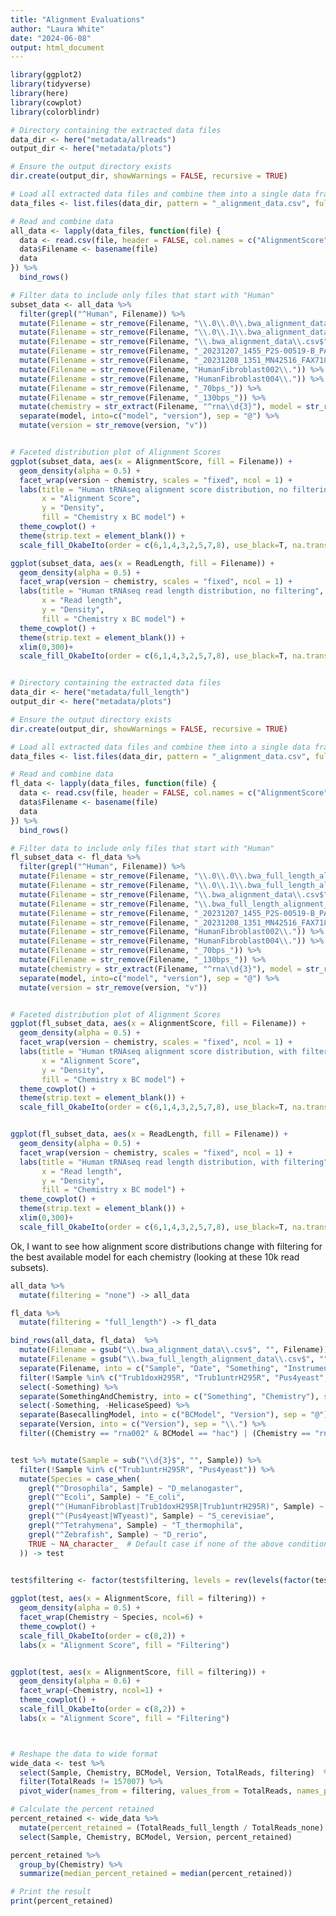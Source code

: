 ```yaml
---
title: "Alignment Evaluations"
author: "Laura White"
date: "2024-06-08"
output: html_document
---
```

```r
library(ggplot2)
library(tidyverse)
library(here)
library(cowplot)
library(colorblindr)
```

```r

# Directory containing the extracted data files
data_dir <- here("metadata/allreads")
output_dir <- here("metadata/plots")

# Ensure the output directory exists
dir.create(output_dir, showWarnings = FALSE, recursive = TRUE)

# Load all extracted data files and combine them into a single data frame
data_files <- list.files(data_dir, pattern = "_alignment_data.csv", full.names = TRUE)

# Read and combine data
all_data <- lapply(data_files, function(file) {
  data <- read.csv(file, header = FALSE, col.names = c("AlignmentScore", "MAPQ", "ReadLength", "AvgQuality"))
  data$Filename <- basename(file)
  data
}) %>%
  bind_rows()

# Filter data to include only files that start with "Human"
subset_data <- all_data %>%
  filter(grepl("^Human", Filename)) %>%
  mutate(Filename = str_remove(Filename, "\\.0\\.0\\.bwa_alignment_data\\.csv$")) %>%
  mutate(Filename = str_remove(Filename, "\\.0\\.1\\.bwa_alignment_data\\.csv$")) %>%
  mutate(Filename = str_remove(Filename, "\\.bwa_alignment_data\\.csv$")) %>%
  mutate(Filename = str_remove(Filename, "_20231207_1455_P2S-00519-B_PAS29437_b7f6c4bd")) %>%
  mutate(Filename = str_remove(Filename, "_20231208_1351_MN42516_FAX71838_b8f7b990")) %>%
  mutate(Filename = str_remove(Filename, "HumanFibroblast002\\.")) %>%
  mutate(Filename = str_remove(Filename, "HumanFibroblast004\\.")) %>%
  mutate(Filename = str_remove(Filename, "_70bps_")) %>%
  mutate(Filename = str_remove(Filename, "_130bps_")) %>%
  mutate(chemistry = str_extract(Filename, "^rna\\d{3}"), model = str_remove(Filename, "^rna\\d{3}")) %>%
  separate(model, into=c("model", "version"), sep = "@") %>%
  mutate(version = str_remove(version, "v"))


# Faceted distribution plot of Alignment Scores
ggplot(subset_data, aes(x = AlignmentScore, fill = Filename)) +
  geom_density(alpha = 0.5) +
  facet_wrap(version ~ chemistry, scales = "fixed", ncol = 1) +
  labs(title = "Human tRNAseq alignment score distribution, no filtering",
       x = "Alignment Score",
       y = "Density",
       fill = "Chemistry x BC model") +
  theme_cowplot() +
  theme(strip.text = element_blank()) +
  scale_fill_OkabeIto(order = c(6,1,4,3,2,5,7,8), use_black=T, na.translate = FALSE)

ggplot(subset_data, aes(x = ReadLength, fill = Filename)) +
  geom_density(alpha = 0.5) +
  facet_wrap(version ~ chemistry, scales = "fixed", ncol = 1) +
  labs(title = "Human tRNAseq read length distribution, no filtering",
       x = "Read length",
       y = "Density",
       fill = "Chemistry x BC model") +
  theme_cowplot() +
  theme(strip.text = element_blank()) +
  xlim(0,300)+
  scale_fill_OkabeIto(order = c(6,1,4,3,2,5,7,8), use_black=T, na.translate = FALSE)



```

```r

# Directory containing the extracted data files
data_dir <- here("metadata/full_length")
output_dir <- here("metadata/plots")

# Ensure the output directory exists
dir.create(output_dir, showWarnings = FALSE, recursive = TRUE)

# Load all extracted data files and combine them into a single data frame
data_files <- list.files(data_dir, pattern = "_alignment_data.csv", full.names = TRUE)

# Read and combine data
fl_data <- lapply(data_files, function(file) {
  data <- read.csv(file, header = FALSE, col.names = c("AlignmentScore", "MAPQ", "ReadLength", "AvgQuality"))
  data$Filename <- basename(file)
  data
}) %>%
  bind_rows()

# Filter data to include only files that start with "Human"
fl_subset_data <- fl_data %>%
  filter(grepl("^Human", Filename)) %>%
  mutate(Filename = str_remove(Filename, "\\.0\\.0\\.bwa_full_length_alignment_data\\.csv$")) %>%
  mutate(Filename = str_remove(Filename, "\\.0\\.1\\.bwa_full_length_alignment_data\\.csv$")) %>%
  mutate(Filename = str_remove(Filename, "\\.bwa_alignment_data\\.csv$")) %>%
  mutate(Filename = str_remove(Filename, "\\.bwa_full_length_alignment_data\\.csv$")) %>%
  mutate(Filename = str_remove(Filename, "_20231207_1455_P2S-00519-B_PAS29437_b7f6c4bd")) %>%
  mutate(Filename = str_remove(Filename, "_20231208_1351_MN42516_FAX71838_b8f7b990")) %>%
  mutate(Filename = str_remove(Filename, "HumanFibroblast002\\.")) %>%
  mutate(Filename = str_remove(Filename, "HumanFibroblast004\\.")) %>%
  mutate(Filename = str_remove(Filename, "_70bps_")) %>%
  mutate(Filename = str_remove(Filename, "_130bps_")) %>%
  mutate(chemistry = str_extract(Filename, "^rna\\d{3}"), model = str_remove(Filename, "^rna\\d{3}")) %>%
  separate(model, into=c("model", "version"), sep = "@") %>%
  mutate(version = str_remove(version, "v"))


# Faceted distribution plot of Alignment Scores
ggplot(fl_subset_data, aes(x = AlignmentScore, fill = Filename)) +
  geom_density(alpha = 0.5) +
  facet_wrap(version ~ chemistry, scales = "fixed", ncol = 1) +
  labs(title = "Human tRNAseq alignment score distribution, with filtering",
       x = "Alignment Score",
       y = "Density",
       fill = "Chemistry x BC model") +
  theme_cowplot() +
  theme(strip.text = element_blank()) +
  scale_fill_OkabeIto(order = c(6,1,4,3,2,5,7,8), use_black=T, na.translate = FALSE)


ggplot(fl_subset_data, aes(x = ReadLength, fill = Filename)) +
  geom_density(alpha = 0.5) +
  facet_wrap(version ~ chemistry, scales = "fixed", ncol = 1) +
  labs(title = "Human tRNAseq read length distribution, with filtering",
       x = "Read length",
       y = "Density",
       fill = "Chemistry x BC model") +
  theme_cowplot() +
  theme(strip.text = element_blank()) +
  xlim(0,300)+
  scale_fill_OkabeIto(order = c(6,1,4,3,2,5,7,8), use_black=T, na.translate = FALSE)


```
Ok, I want to see how alignment score distributions change with filtering for the best available model for each chemistry (looking at these 10k read subsets).
```r
all_data %>%
  mutate(filtering = "none") -> all_data

fl_data %>%
  mutate(filtering = "full_length") -> fl_data

bind_rows(all_data, fl_data)  %>%
  mutate(Filename = gsub("\\.bwa_alignment_data\\.csv$", "", Filename)) %>%
  mutate(Filename = gsub("\\.bwa_full_length_alignment_data\\.csv$", "", Filename)) %>%
  separate(Filename, into = c("Sample", "Date", "Something", "Instrument", "Flowcell", "SomethingAndChemistry", "HelicaseSpeed", "BasecallingModel"), sep = "_", extra = "merge") %>%
  filter(!Sample %in% c("Trub1doxH295R", "Trub1untrH295R", "Pus4yeast", "Grandeyeast", "Petityeast", "Pus1yeast", "Pus2yeast", "T4infectedecoli")) %>% # wildtypes only
  select(-Something) %>%
  separate(SomethingAndChemistry, into = c("Something", "Chemistry"), sep = "\\.", extra="merge") %>%
  select(-Something, -HelicaseSpeed) %>%
  separate(BasecallingModel, into = c("BCModel", "Version"), sep = "@") %>%
  separate(Version, into = c("Version"), sep = "\\.") %>%
  filter((Chemistry == "rna002" & BCModel == "hac") | (Chemistry == "rna004" & BCModel == "sup" & Version == "v5")) -> test


test %>% mutate(Sample = sub("\\d{3}$", "", Sample)) %>%
  filter(!Sample %in% c("Trub1untrH295R", "Pus4yeast")) %>%
  mutate(Species = case_when(
    grepl("^Drosophila", Sample) ~ "D_melanogaster",
    grepl("^Ecoli", Sample) ~ "E_coli",
    grepl("^(HumanFibroblast|Trub1doxH295R|Trub1untrH295R)", Sample) ~ "H_sapiens",
    grepl("^(Pus4yeast|WTyeast)", Sample) ~ "S_cerevisiae",
    grepl("^Tetrahymena", Sample) ~ "T_thermophila",
    grepl("^Zebrafish", Sample) ~ "D_rerio",
    TRUE ~ NA_character_  # Default case if none of the above conditions are met
  )) -> test
    

test$filtering <- factor(test$filtering, levels = rev(levels(factor(test$filtering))))

ggplot(test, aes(x = AlignmentScore, fill = filtering)) +
  geom_density(alpha = 0.5) +
  facet_wrap(Chemistry ~ Species, ncol=6) +
  theme_cowplot() +
  scale_fill_OkabeIto(order = c(8,2)) +
  labs(x = "Alignment Score", fill = "Filtering")


ggplot(test, aes(x = AlignmentScore, fill = filtering)) +
  geom_density(alpha = 0.6) +
  facet_wrap(~Chemistry, ncol=1) +
  theme_cowplot() +
  scale_fill_OkabeIto(order = c(8,2)) +
  labs(x = "Alignment Score", fill = "Filtering")



# Reshape the data to wide format
wide_data <- test %>%
  select(Sample, Chemistry, BCModel, Version, TotalReads, filtering)  %>% # remove 1 duplicate basecalling
  filter(TotalReads != 157007) %>%
  pivot_wider(names_from = filtering, values_from = TotalReads, names_prefix = "TotalReads_")

# Calculate the percent retained
percent_retained <- wide_data %>%
  mutate(percent_retained = (TotalReads_full_length / TotalReads_none) * 100) %>%
  select(Sample, Chemistry, BCModel, Version, percent_retained)

percent_retained %>%
  group_by(Chemistry) %>%
  summarize(median_percent_retained = median(percent_retained))

# Print the result
print(percent_retained)
```


